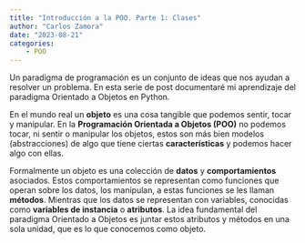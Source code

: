 ```yaml
---
title: "Introducción a la POO. Parte 1: Clases"
author: "Carlos Zamora"
date: "2023-08-21"
categories:
    - POO
---
```


Un paradigma de programación es un conjunto de ideas que nos ayudan a resolver un problema. En esta serie de post documentaré mi aprendizaje del paradigma Orientado a Objetos en Python.

En el mundo real un **objeto** es una cosa tangible que podemos sentir, tocar y manipular. En la **Programación  Orientada a Objetos (POO)** no podemos tocar, ni sentir o manipular los objetos, estos son más bien modelos (abstracciones) de algo que tiene ciertas **características** y podemos hacer algo con ellas. 

Formalmente un objeto es una colección de **datos** y **comportamientos** asociados. Estos comportamientos se representan como funciones que operan sobre los datos, los manipulan, a estas funciones se les llaman **métodos**. Mientras que los datos se representan con variables, conocidas como **variables de instancia** o **atributos**. La idea fundamental del paradigma Orientado a Objetos es juntar estos atributos y métodos en una sola unidad, que es lo que conocemos como objeto. 